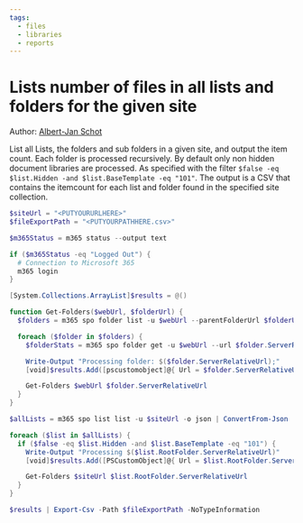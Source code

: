 ```yaml
---
tags:
  - files  
  - libraries  
  - reports
---
```



# Lists number of files in all lists and folders for the given site

Author: [Albert-Jan Schot](https://www.cloudappie.nl/lists-file-count-cli-microsoft-365/)

List all Lists, the folders and sub folders in a given site, and output the item count. Each folder is processed recursively. By default only non hidden document libraries are processed. As specified with the filter `$false -eq $list.Hidden -and $list.BaseTemplate -eq "101"`. The output is a CSV that contains the itemcount for each list and folder found in the specified site collection.

<Tabs>
  <TabItem value="PowerShell">

  ```powershell
  $siteUrl = "<PUTYOURURLHERE>"
  $fileExportPath = "<PUTYOURPATHHERE.csv>"

  $m365Status = m365 status --output text

  if ($m365Status -eq "Logged Out") {
    # Connection to Microsoft 365
    m365 login
  }

  [System.Collections.ArrayList]$results = @()

  function Get-Folders($webUrl, $folderUrl) {
    $folders = m365 spo folder list -u $webUrl --parentFolderUrl $folderUrl -o json | ConvertFrom-Json

    foreach ($folder in $folders) {
      $folderStats = m365 spo folder get -u $webUrl --url $folder.ServerRelativeUrl -o json | ConvertFrom-Json

      Write-Output "Processing folder: $($folder.ServerRelativeUrl);"
      [void]$results.Add([pscustomobject]@{ Url = $folder.ServerRelativeUrl; ItemCount = $folderStats.ItemCount; Type = "Folder"; })

      Get-Folders $webUrl $folder.ServerRelativeUrl
    }
  }

  $allLists = m365 spo list list -u $siteUrl -o json | ConvertFrom-Json

  foreach ($list in $allLists) {
    if ($false -eq $list.Hidden -and $list.BaseTemplate -eq "101") {
      Write-Output "Processing $($list.RootFolder.ServerRelativeUrl)"
      [void]$results.Add([PSCustomObject]@{ Url = $list.RootFolder.ServerRelativeUrl; ItemCount = $list.ItemCount; Type = "List"; })

      Get-Folders $siteUrl $list.RootFolder.ServerRelativeUrl
    }
  }

  $results | Export-Csv -Path $fileExportPath -NoTypeInformation
  ```

  </TabItem>
</Tabs>

